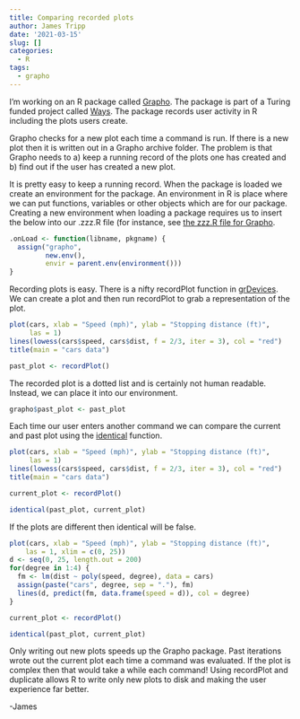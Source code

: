 ```yaml
---
title: Comparing recorded plots
author: James Tripp
date: '2021-03-15'
slug: []
categories:
  - R
tags:
  - grapho
---
```


I'm working on an R package called [Grapho](https://warwickcim.github.io/grapho/). 
The package is part of a Turing funded project called [Ways](https://www.turing.ac.uk/research/research-projects/ways-what-arent-you-seeing).
The package records user activity in R including the plots users create.

Grapho checks for a new plot each time a command is run. If there is a new plot 
then it is written out in a Grapho archive folder. The problem is that Grapho 
needs to a) keep a running record of the plots one has created and b) find out 
if the user has created a new plot.

It is pretty easy to keep a running record. When the package is loaded we 
create an environment for the package. An environment in R is place where we 
can put functions, variables or other objects which are for our package. 
Creating a new environment when loading a package requires us to insert the 
below into our .zzz.R file (for instance, see [the zzz.R file for Grapho](https://github.com/WarwickCIM/grapho/blob/master/R/zzz.R).

```r
.onLoad <- function(libname, pkgname) {
  assign("grapho",
         new.env(),
         envir = parent.env(environment()))
}
```

Recording plots is easy. There is a nifty recordPlot function in [grDevices](https://stat.ethz.ch/R-manual/R-devel/library/grDevices/html/recordplot.html). 
We can create a plot and then run recordPlot to grab a representation of the plot.

```r
plot(cars, xlab = "Speed (mph)", ylab = "Stopping distance (ft)",
     las = 1)
lines(lowess(cars$speed, cars$dist, f = 2/3, iter = 3), col = "red")
title(main = "cars data")

past_plot <- recordPlot()
```

The recorded plot is a dotted list and is certainly not human readable. Instead, 
we can place it into our environment.

```r
grapho$past_plot <- past_plot
```

Each time our user enters another command we can compare the current and past 
plot using the [identical](https://www.rdocumentation.org/packages/base/versions/3.6.2/topics/identical) function.

```r
plot(cars, xlab = "Speed (mph)", ylab = "Stopping distance (ft)",
     las = 1)
lines(lowess(cars$speed, cars$dist, f = 2/3, iter = 3), col = "red")
title(main = "cars data")

current_plot <- recordPlot()

identical(past_plot, current_plot)
```

If the plots are different then identical will be false.

```r
plot(cars, xlab = "Speed (mph)", ylab = "Stopping distance (ft)",
    las = 1, xlim = c(0, 25))
d <- seq(0, 25, length.out = 200)
for(degree in 1:4) {
  fm <- lm(dist ~ poly(speed, degree), data = cars)
  assign(paste("cars", degree, sep = "."), fm)
  lines(d, predict(fm, data.frame(speed = d)), col = degree)
}

current_plot <- recordPlot()

identical(past_plot, current_plot)
```

Only writing out new plots speeds up the Grapho package. Past iterations wrote 
out the current plot each time a command was evaluated. If the plot is complex 
then that would take a while each command! Using recordPlot and duplicate 
allows R to write only new plots to disk and making the user experience 
far better.

-James
